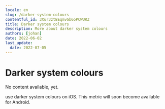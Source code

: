 ```yaml
---
locale: en
slug: /darker-system-colours
contentful_id: 3Xur3ztBEqmvGb6oPCWURZ
title: Darker system colours
description: More about darker system colours
authors: [johan]
date: 2022-06-02
last_update:
  date: 2022-07-05
---
```


# Darker system colours

No content available, yet.

<TwoColumnBlock>
  <LeftColumn>
    <ColumnRow>
      <PercentageBlock
        metrics={[
          { title: 'iOS - darker system colours metric', key: 'ios-accessibility_is_darker_system_colors_enabled-true', isPercentage: true }
        ]}
        label="More about darker system colours"
        url="/en/stats/darker-system-colours">
        use darker system colours on iOS.
      </PercentageBlock>
    </ColumnRow>
  </LeftColumn>
  <RightColumn>
    <ColumnRow>
      <TextBlock showBackgroundColor={true}>
        This metric will soon become available for Android.
      </TextBlock>
    </ColumnRow>
  </RightColumn>
</TwoColumnBlock>
